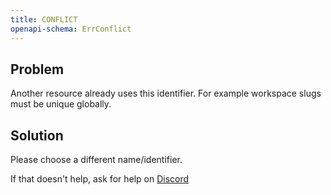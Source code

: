 ```yaml
---
title: CONFLICT
openapi-schema: ErrConflict
---
```


## Problem

Another resource already uses this identifier. For example workspace slugs must be unique globally.

## Solution

Please choose a different name/identifier.

If that doesn't help, ask for help on [Discord](https://unkey.dev/discord)
